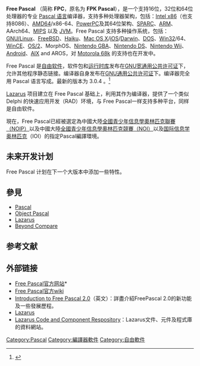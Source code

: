 {{NoteTA|G1=IT|G2=FL}}
{{Infobox Software
| logo = [[File:FPCLOGO.png|File:FPCLOGO.png]]
| name = Free Pascal
| screenshot = [[File:FPCWin64.png|250px]]
| caption = 
| developer = Free Pascal team
| latest_release_version = 3.2.0
| latest_release_date = {{release date and age|2020|06|19}}
| operating_system = [[跨平台|跨平台]]
| genre = [[編譯器|編譯器]]
| license = [[GNU通用公共许可证|GNU通用公共许可证]]
| website = [http://www.freepascal.org/ www.freepascal.org]
}}'''Free Pascal''' （简称 '''FPC'''，原名为 '''FPK Pascal'''），是一个支持16位，32位和64位处理器的专业 [[Pascal_(程式語言)|Pascal 语言]]编译器，支持多种处理器架构，包括：[[Intel_x86|Intel x86]]（也支持8086）、[[AMD64|AMD64]]/x86-64、[[PowerPC|PowerPC]]及其64位架构、[[SPARC|SPARC]]、[[ARM架構|ARM]]、AArch64、[[MIPS架構|MIPS]] 以及 [[Java虚拟机|JVM]]。Free Pascal 支持多种操作系统，包括：[[GNU/Linux|GNU/Linux]]、[[FreeBSD|FreeBSD]]、[[Haiku|Haiku]]、[[MacOS|Mac OS X]]/[[iOS|iOS]]/[[Darwin_(操作系统)|Darwin]]、[[DOS|DOS]]、[[Microsoft_Windows|Win32]]/64、[[WinCE|WinCE]]、[[OS/2|OS/2]]、MorphOS、[[Nintendo_GameCube|Nintendo GBA]]、[[Nintendo_DS|Nintendo DS]]、[[Wii|Nintendo Wii]]、[[Android|Android]]、[[IBM_AIX|AIX]] and AROS，对 [[摩托羅拉68000|Motorola 68k]] 的支持也在开发中。

Free Pascal 是[[自由软件|自由软件]]，软件包和[[运行时库|运行时库]]发布在[[GNU宽通用公共许可证|GNU宽通用公共许可证]]下，允许其他程序静态链接。编译器自身发布在[[GNU通用公共许可证|GNU通用公共许可证]]下。编译器完全用 Pascal 语言写成。最新的版本为 3.0.4 。<ref>{{Cite web|url=http://www.freepascal.org/|title=Free Pascal - Advanced open source Pascal compiler for Pascal and Object Pascal - Home Page|accessdate=2016-12-14|work=www.freepascal.org|archive-date=1999-01-25|archive-url=https://web.archive.org/web/19990125095436/http://www.freepascal.org/|dead-url=no}}</ref>

[[Lazarus|Lazarus]] 项目建立在 Free Pascal 基础上，利用其作为编译器，提供了一个类似 Delphi 的快速应用开发（RAD）环境，与 Free Pascal一样支持多种平台，同样是自由软件。

現在，Free Pascal已經被選定為中國大陸[[全国青少年信息学奥林匹克联赛|全國青少年信息學奧林匹克聯賽（NOIP）]]以及中國大陸[[全国青少年信息学奥林匹克竞赛|全國青少年信息學奧林匹克競賽（NOI）]]以及[[国际信息学奥林匹克|国际信息学奥林匹克]]（IOI）的指定Pascal編譯環境。

== 未来开发计划 ==
Free Pascal 计划在下一个大版本中添加一些特性。

== 參見 ==
*[[Pascal_(編程語言)|Pascal]]
*[[Object_Pascal|Object Pascal]]
*[[Lazarus|Lazarus]]
*[[Beyond_Compare|Beyond Compare]]

== 参考文献 ==
<references />

== 外部链接 ==
*[http://www.freepascal.org/ Free Pascal官方网站]*{{Wayback|url=http://www.freepascal.org/ |date=19990125095436 }}
*[http://www.freepascal.org/wiki Free Pascal官方wiki]{{Wayback|url=http://www.freepascal.org/wiki |date=20080518065336 }}
*[http://www.osnews.com/story.php?news_id=10607 Introduction to Free Pascal 2.0]{{Wayback|url=http://www.osnews.com/story.php?news_id=10607 |date=20050524101841 }}（英文）：詳盡介紹FreePascal 2.0的新功能及一些發展歷程。
*[http://lazarus.freepascal.org/ Lazarus]{{Wayback|url=http://lazarus.freepascal.org/ |date=20000304020700 }}
*[http://lazarus-ccr.sourceforge.net/ Lazarus Code and Component Respository]{{Wayback|url=http://lazarus-ccr.sourceforge.net/ |date=20050526031502 }}：Lazarus文件、元件及程式庫的資料網站。

{{程序設計語言|Pascal}}

{{Authority control}}
[[Category:Pascal|Category:Pascal]]
[[Category:編譯器軟件|Category:編譯器軟件]]
[[Category:自由軟件|Category:自由軟件]]